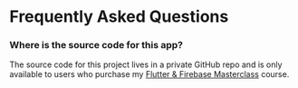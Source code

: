 # Frequently Asked Questions

### Where is the source code for this app?

The source code for this project lives in a private GitHub repo and is only available to users who purchase my [Flutter & Firebase Masterclass](#) course.

